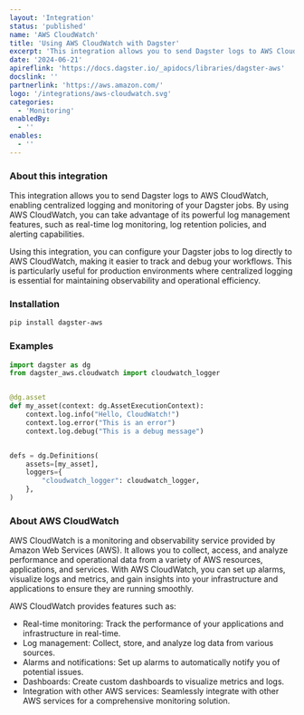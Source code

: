 ```yaml
---
layout: 'Integration'
status: 'published'
name: 'AWS CloudWatch'
title: 'Using AWS CloudWatch with Dagster'
excerpt: 'This integration allows you to send Dagster logs to AWS CloudWatch, enabling centralized logging and monitoring of your Dagster jobs.'
date: '2024-06-21'
apireflink: 'https://docs.dagster.io/_apidocs/libraries/dagster-aws'
docslink: ''
partnerlink: 'https://aws.amazon.com/'
logo: '/integrations/aws-cloudwatch.svg'
categories:
  - 'Monitoring'
enabledBy:
  - ''
enables:
  - ''
---
```


### About this integration

This integration allows you to send Dagster logs to AWS CloudWatch, enabling centralized logging and monitoring of your Dagster jobs. By using AWS CloudWatch, you can take advantage of its powerful log management features, such as real-time log monitoring, log retention policies, and alerting capabilities.

Using this integration, you can configure your Dagster jobs to log directly to AWS CloudWatch, making it easier to track and debug your workflows. This is particularly useful for production environments where centralized logging is essential for maintaining observability and operational efficiency.

### Installation

```bash
pip install dagster-aws
```

### Examples

```python
import dagster as dg
from dagster_aws.cloudwatch import cloudwatch_logger


@dg.asset
def my_asset(context: dg.AssetExecutionContext):
    context.log.info("Hello, CloudWatch!")
    context.log.error("This is an error")
    context.log.debug("This is a debug message")


defs = dg.Definitions(
    assets=[my_asset],
    loggers={
        "cloudwatch_logger": cloudwatch_logger,
    },
)
```

### About AWS CloudWatch

AWS CloudWatch is a monitoring and observability service provided by Amazon Web Services (AWS). It allows you to collect, access, and analyze performance and operational data from a variety of AWS resources, applications, and services. With AWS CloudWatch, you can set up alarms, visualize logs and metrics, and gain insights into your infrastructure and applications to ensure they are running smoothly.

AWS CloudWatch provides features such as:

- Real-time monitoring: Track the performance of your applications and infrastructure in real-time.
- Log management: Collect, store, and analyze log data from various sources.
- Alarms and notifications: Set up alarms to automatically notify you of potential issues.
- Dashboards: Create custom dashboards to visualize metrics and logs.
- Integration with other AWS services: Seamlessly integrate with other AWS services for a comprehensive monitoring solution.

